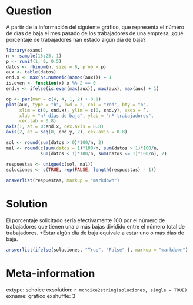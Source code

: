 Question
========
A partir de la información del siguiente gráfico, que representa el número de días de baja el mes pasado de los
trabajadores de una empresa, ¿qué porcentaje de trabajadores han estado algún día de baja?

```r

library(exams)
n <- sample(15:25, 1)
p <- runif(1, 0, 0.5)
datos <- rbinom(n, size = 6, prob = p)
aux <- table(datos)
end.x <- max(as.numeric(names(aux))) + 1
is.even <- function(x) x %% 2 == 0
end.y <- ifelse(is.even(max(aux)), max(aux), max(aux) + 1)

op <- par(mar = c(4, 4, 1, 2) + 0.1)
plot(aux, type = "h", lwd = 2, col = "red", bty = "n", 
     xlim = c(0, end.x), ylim = c(0, end.y), axes = F,
     xlab = "nº días de baja", ylab = "nº trabajadores", 
     cex.lab = 0.8)
axis(1, at = 0:end.x, cex.axis = 0.8)
axis(2, at = seq(0, end.y, 2), cex.axis = 0.8)

```

```r

sol <- round(sum(datos > 0)*100/n, 2)
mal <- round(c(sum(datos = 1)*100/n, sum(datos > 1)*100/n, 
             sum(datos < 1)*100/n, sum(datos <= 1)*100/n), 2)

respuestas <- unique(c(sol, mal))
soluciones <- c(TRUE, rep(FALSE, length(respuestas) - 1))
           
answerlist(respuestas, markup = "markdown")

```


Solution
========

El porcentaje solicitado sería efectivamente 100 por el número de trabajadores que tienen una o más bajas dividido entre el número total de trabajadores. +Estar algún día de baja equivale a estar uno o más días de baja.

```r

answerlist(ifelse(soluciones, "True", "False" ), markup = "markdown")

```


Meta-information
================
extype: schoice
exsolution: `r mchoice2string(soluciones, single = TRUE)`
exname: grafico
exshuffle: 3
